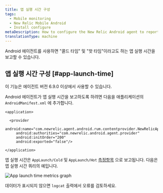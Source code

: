 ```yaml
---
title: 앱 실행 시간 구성
tags:
  - Mobile monitoring
  - New Relic Mobile Android
  - Install configure
metaDescription: How to configure the New Relic Android agent to report app launch time
translationType: machine
---
```



Android 에이전트를 사용하면 "콜드 타임" 및 "핫 타임"이라고도 하는 앱 실행 시간을 보고할 수 있습니다.

## 앱 실행 시간 구성 [#app-launch-time]

<Callout variant="important">
  이 기능은 에이전트 버전 6.9.0 이상에서 사용할 수 있습니다.
</Callout>

Android 에이전트가 앱 실행 시간을 보고하도록 하려면 다음을 애플리케이션의 `AndroidManifest.xml` 에 추가합니다.

```
<application>

  <provider
     android:name="com.newrelic.agent.android.rum.contentprovider.NewRelicAppContentProvider"
     android:authorities="com.newrelic.android.agent.provider"
     android:initOrder="200"
     android:exported="false"/>
     
</application>
```

앱 실행 시간은 `AppLaunch/Cold` 및 `AppLaunch/Hot` [측정항목](https://docs.newrelic.com/docs/data-apis/understand-data/new-relic-data-types/#metrics) 으로 보고됩니다. 다음은 앱 실행 시간 쿼리의 예입니다.

<img
  title="App launch time metrics graph"
  alt="App launch time metrics graph"
  src={launchTimeGraph}
/>

데이터가 표시되지 않으면 `logcat` 출력에서 오류를 검토하세요.